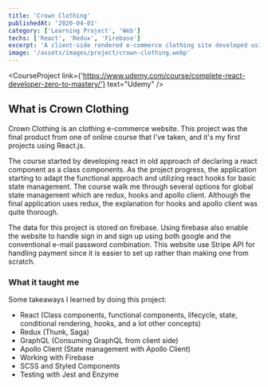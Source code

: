 ```yaml
---
title: 'Crown Clothing'
publishedAt: '2020-04-01'
category: ['Learning Project', 'Web']
techs: ['React', 'Redux', 'Firebase']
excerpt: 'A client-side rendered e-commerce clothing site developed using React.js.'
image: '/assets/images/project/crown-clothing.webp'
---
```


<CourseProject
  link={'https://www.udemy.com/course/complete-react-developer-zero-to-mastery/'}
  text="Udemy"
/>

## What is Crown Clothing

Crown Clothing is an clothing e-commerce website.
This project was the final product from one of online course that I've taken, and it's my first projects using React.js.

The course started by developing react in old approach of declaring a react component as a class components.
As the project progress, the application starting to adapt the functional approach and utilizing react hooks for basic state management.
The course walk me through several options for global state management which are redux, hooks and apollo client.
Although the final application uses redux, the explanation for hooks and apollo client was quite thorough.

The data for this project is stored on firebase.
Using firebase also enable the website to handle sign in and sign up using both google and the conventional e-mail password combination.
This website use Stripe API for handling payment since it is easier to set up rather than making one from scratch.

### What it taught me

Some takeaways I learned by doing this project:

- React (Class components, functional components, lifecycle, state, conditional rendering, hooks, and a lot other concepts)
- Redux (Thunk, Saga)
- GraphQL (Consuming GraphQL from client side)
- Apollo Client (State management with Apollo Client)
- Working with Firebase
- SCSS and Styled Components
- Testing with Jest and Enzyme
